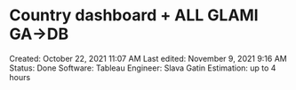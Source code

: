 # Country dashboard + ALL GLAMI GA→DB

Created: October 22, 2021 11:07 AM
Last edited: November 9, 2021 9:16 AM
Status: Done
Software: Tableau
Engineer: Slava Gatin
Estimation: up to 4 hours